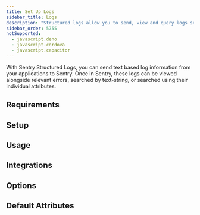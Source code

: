 ```yaml
---
title: Set Up Logs
sidebar_title: Logs
description: "Structured logs allow you to send, view and query logs sent from your applications within Sentry."
sidebar_order: 5755
notSupported:
  - javascript.deno
  - javascript.cordova
  - javascript.capacitor
---
```


<PlatformContent includePath="llm-rules-logs" />

<Include name="feature-stage-beta-logs.mdx" />

With Sentry Structured Logs, you can send text based log information from your applications to Sentry. Once in Sentry, these logs can be viewed alongside relevant errors, searched by text-string, or searched using their individual attributes.

## Requirements

<PlatformContent includePath="logs/requirements" />

## Setup

<PlatformContent includePath="logs/setup" />

## Usage

<PlatformContent includePath="logs/usage" />

## Integrations

<PlatformContent includePath="logs/integrations" />

## Options

<PlatformContent includePath="logs/options" />

## Default Attributes

<PlatformContent includePath="logs/default-attributes" />
